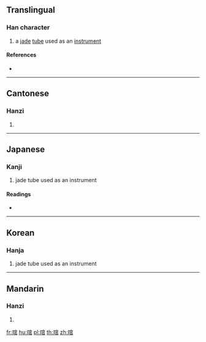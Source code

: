 {{character info/new}}
==Translingual==

===Han character===
{{Han char|rn=96|rad=玉|as=08|sn=12|four=13177|canj=MGJRR}}

# a [[jade]] [[tube]] used as an [[instrument]]

====References====
* {{Han ref|kx=0735.050|dkj=21072|dj=1147.030|hdz=21123.130|uh=742F|ud=29743|bh=B55F|bd=46431}}

----

==Cantonese==

===Hanzi===
{{yue-hanzi|jyut=gun2|y=gun2}}

# {{defn|lang=yue|sort=玉08}}

----

==Japanese==

===Kanji===
{{ja-kanji|grade=|rs=玉08}}

# jade tube used as an instrument

====Readings====
* {{ja-readings|on=[[かん]] (kan), [[こん]] (kon)|kun=}}

----

==Korean==

===Hanja===
{{ko-hanja|hangeul=관|eumhun=|rv=gwan|mr=kwan|y=kwan}}

# jade tube used as an instrument

----

==Mandarin==

===Hanzi===
{{cmn-hanzi|pin=[[guǎn]] ([[guan3]])|wg=kuan<sup>3</sup>}}

# {{defn|lang=cmn|sort=玉08}}

[[fr:琯]]
[[hu:琯]]
[[pl:琯]]
[[th:琯]]
[[zh:琯]]